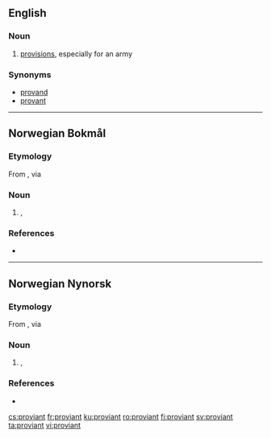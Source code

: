 {{also|Proviant}}
==English==

===Noun===
{{en-noun|-}}

# {{context|Scotland|lang=en}} [[provisions]], especially for an army

===Synonyms===
* [[provand]]
* [[provant]]

----
==Norwegian Bokmål==
{{wikipedia|lang=no}}

===Etymology===
From {{etyl|it|nb}} {{term|provianda|lang=it}}, via {{etyl|de|nb}} {{term|Proviant|lang=de}}

===Noun===
{{nb-noun-m1}}

# {{l|en|provisions}}, {{l|en|supplies}} {{qual|of food, drink etc.}}

===References===
* {{R:The Bokmål Dictionary}}

----
==Norwegian Nynorsk==

===Etymology===
From {{etyl|it|nn}} {{term|provianda|lang=it}}, via {{etyl|de|nn}} {{term|Proviant|lang=de}}

===Noun===
{{nn-noun-m1}}

# {{l|en|provisions}}, {{l|en|supplies}} {{qual|of food, drink etc.}}

===References===
* {{R:The Nynorsk Dictionary}}

[[cs:proviant]]
[[fr:proviant]]
[[ku:proviant]]
[[ro:proviant]]
[[fi:proviant]]
[[sv:proviant]]
[[ta:proviant]]
[[vi:proviant]]